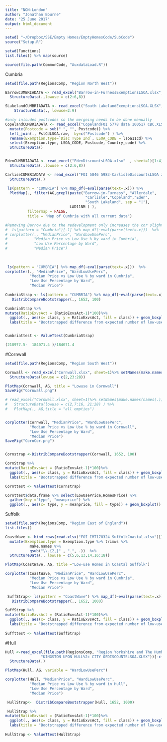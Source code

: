```yaml
---
title: "NON-London"
author: "Jonathan Bourne"
date: "25 June 2017"
output: html_document
---
```


```r
setwd( "~/Dropbox/SSE/Empty Homes/EmptyHomesCode/SubCode")
source("Setup.R")

setwd(Functions)
list.files() %>% map(source)
```



```r
source(file.path(CommonCode, "AuxdataLoad.R"))
```


Cumbria
```r
setwd(file.path(RegionsComp, "Region North West"))

BarrowCUMBRIADATA <- read_excel("Barrow-in-FurnessExemptionsLSOA.xlsx", sheet=1)[1:4]%>%  
  StructureData(.,lowuse = c(2:6,8))

SLakelandCUMBRIADATA <- read_excel("South LakelandExemptionsLSOA.XLSX", sheet=1)[,1:4] %>%
    StructureData(., lowuse=2:9)

#only inlcudes postcodes so the mergeing needs to be done manually
CopelandCUMBRIADATA <- read_excel("CopelandFOI 5778 data 100517 CBC.XLSX", sheet=1) %>% 
  mutate(Postcode = sub(" ", "", Postcode)) %>%
  left_join(., PstCdLSOA.raw,  by=c("Postcode") ) %>%
  rename(Exemption.type=`Disc Type Ind`, LSOA_CODE = lsoa11cd) %>%
  select(Exemption.type, LSOA_CODE, Postcode, Country_code) %>%
  StructureData()


EdenCUMBRIADATA <- read_excel("EdenDiscountsLSOA.xlsx"  , sheet=1)[1:4] %>%  
  StructureData(.,lowuse = c(2:6,8))

CarliseCUMBRIADATA <- read_excel("FOI 5846 5983-CarlisleDiscountsLSOA June 2017.xlsx"  , sheet=1)[1:4] %>%  
  StructureData(.)

 ls(pattern = "CUMBRIA") %>% map_df(~eval(parse(text=.x))) %>%
  PlotMap(., filter(AG,grepl(paste("Barrow-in-Furness", "Allerdale",
                                    "Carlisle","Copeland","Eden",  
                                    "South Lakeland", sep = "|"), 
                             LAD11NM ) ), 
          filtermap = FALSE,
          title = "Map of Cumbria with all current data")

#Removing Barrow due to the redevelopment only increases the cor slightly
#  ls(pattern = "Cumbria")[-1] %>% map_df(~eval(parse(text=.x)))  %>%
# corplotter(., "MedianPrice", "WardLowUsePerc", 
#            "Median Price vs Low Use % by ward in Cumbria",
#            "Low Use Percentage by Ward",
#            "Median Price")
 
 
 
 ls(pattern = "CUMBRIA") %>% map_df(~eval(parse(text=.x)))  %>%
corplotter(., "MedianPrice", "WardLowUsePerc", 
           "Median Price vs Low Use % by ward in Cumbria",
           "Low Use Percentage by Ward",
           "Median Price")
 
CumbriaStrap <- ls(pattern = "CUMBRIA") %>% map_df(~eval(parse(text=.x))) %>%
   DistribCompareBootstrapper(., 1652, 100)

CumbriaStrap %>%
mutate(RatioExvsAct = (RatioExvsAct-1)*100)%>% 
  ggplot(., aes(x= class, y = RatioExvsAct, fill = class)) + geom_boxplot() + 
  labs(title = "Bootstrapped difference from expected number of low-use homes", y = "% difference from expected")


Cumbriattest <- ValueTtest(CumbriaStrap)

(218977.5-  184071.4 )/184071.4

```



#Cornwall

```r

setwd(file.path(RegionsComp, "Region South West"))

Cornwall <- read_excel("Cornwall.xlsx", sheet=1)%>% setNames(make.names(names(.))) %>% .[,1:4] %>%
  StructureData(lowuse = c(2,23:28))

PlotMap(Cornwall, AG, title = "Lowuse in Cornwall")
SaveFig("Cornwall.png")

# read_excel("Cornwall.xlsx", sheet=1)%>% setNames(make.names(names(.))) %>% .[,1:4] %>%
#   StructureData(lowuse = c(2,7:16, 21:28) ) %>%
#   PlotMap(., AG,title = "all empties")


corplotter(Cornwall, "MedianPrice", "WardLowUsePerc", 
           "Median Price vs Low Use % by ward in Cornwall",
           "Low Use Percentage by Ward",
           "Median Price")
SaveFig("CornCor.png")


Cornstrap <-DistribCompareBootstrapper(Cornwall, 1652, 100)

CornStrap %>%
mutate(RatioExvsAct = (RatioExvsAct-1)*100)%>% 
  ggplot(., aes(x= class, y = RatioExvsAct, fill = class)) + geom_boxplot() + 
  labs(title = "Bootstrapped difference from expected number of low-use homes", y = "% difference from expected")

Cornttest <- ValueTtest(Cornstrap)

Cornttest$data.frame %>% select(LowUsePrice,HomesPrice) %>%
  gather(key ="type", "meanprice") %>%
  ggplot(., aes(x= type, y = meanprice, fill = type)) + geom_boxplot() 

```

Suffolk


```r
setwd(file.path(RegionsComp, "Region East of England"))
list.files()

CoastWave <- bind_rows(read.xlsx("FOI IMT178324 SuffolkCoastal.xlsx")[1:4] , read.xlsx("FOI IMT178324 Waveney.xlsx")[1:4]) %>% setNames(make.names(names(.))) %>%
  mutate(Exemption.type = Exemption.type %>% trimws %>%
           make.names %>% 
           gsub("\\.{2,}" , ".", .))  %>%
  StructureData(., lowuse = c(5,6,13,14,16:18))

PlotMap(CoastWave, AG, title ="Low-use Homes in Coastal Suffolk")

corplotter(CoastWave, "MedianPrice", "WardLowUsePerc", 
           "Median Price vs Low Use % by ward in Cumbria",
           "Low Use Percentage by Ward",
           "Median Price")

 SuffStrap<- ls(pattern = "CoastWave") %>% map_df(~eval(parse(text=.x))) %>%
   DistribCompareBootstrapper(., 1652, 1000)

SuffStrap %>%
mutate(RatioExvsAct = (RatioExvsAct-1)*100)%>% 
  ggplot(., aes(x= class, y = RatioExvsAct, fill = class)) + geom_boxplot() + 
  labs(title = "Bootstrapped difference from expected number of low-use homes", y = "% difference from expected")
 
Suffttest <- ValueTtest(SuffStrap)

```



#Hull
```r

Hull <-read_excel(file.path(RegionsComp, "Region Yorkshire and The Humber",
                "KINGSTON UPON HULL%2c CITY OFDISCOUNTSLSOA.XLSX"))[-c(c(1:6)),1:4] %>%
  StructureData(.)

PlotMap(Hull, AG, variable = "WardLowUsePerc")

corplotter(Hull, "MedianPrice", "WardLowUsePerc", 
           "Median Price vs Low Use % by ward in Hull",
           "Low Use Percentage by Ward",
           "Median Price")

 HullStrap<-  DistribCompareBootstrapper(Hull, 1652, 1000)

 HullStrap %>%
mutate(RatioExvsAct = (RatioExvsAct-1)*100)%>% 
  ggplot(., aes(x= class, y = RatioExvsAct, fill = class)) + geom_boxplot() + 
  labs(title = "Bootstrapped difference from expected number of low-use homes", y = "% difference from expected")
 
HullStrap <- ValueTtest(HullStrap)

```

